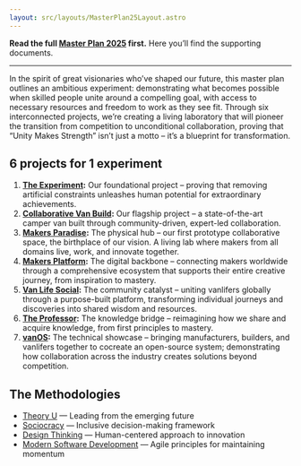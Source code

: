```yaml
---
layout: src/layouts/MasterPlan25Layout.astro
---
```



**Read the full [Master Plan 2025](/blog/master-plan-2025) first.**
Here you’ll find the supporting documents.

---

In the spirit of great visionaries who’ve shaped our future, this master plan outlines an ambitious experiment: demonstrating what becomes possible when skilled people unite around a compelling goal, with access to necessary resources and freedom to work as they see fit. Through six interconnected projects, we’re creating a living laboratory that will pioneer the transition from competition to unconditional collaboration, proving that “Unity Makes Strength” isn’t just a motto – it’s a blueprint for transformation.


## 6 projects for 1 experiment

1. **[The Experiment](/master-plan-2025/the-experiment):** Our foundational project – proving that removing artificial constraints unleashes human potential for extraordinary achievements.
2. **[Collaborative Van Build](/master-plan-2025/collaborative-van-build):** Our flagship project – a state-of-the-art camper van built through community-driven, expert-led collaboration.
3. **[Makers Paradise](/master-plan-2025/makers-paradise):** The physical hub – our first prototype collaborative space, the birthplace of our vision. A living lab where makers from all domains live, work, and innovate together.
4. **[Makers Platform](/master-plan-2025/makers-platform):** The digital backbone – connecting makers worldwide through a comprehensive ecosystem that supports their entire creative journey, from inspiration to mastery.
5. **[Van Life Social](/master-plan-2025/van-life):** The community catalyst – uniting vanlifers globally through a purpose-built platform, transforming individual journeys and discoveries into shared wisdom and resources.
6. **[The Professor](/master-plan-2025/the-professor):** The knowledge bridge – reimagining how we share and acquire knowledge, from first principles to mastery.
7. **[vanOS](/master-plan-2025/vanos):** The technical showcase – bringing manufacturers, builders, and vanlifers together to cocreate an open-source system; demonstrating how collaboration across the industry creates solutions beyond competition.


## The Methodologies

- [Theory U](/blog/theory-u-overview) — Leading from the emerging future
- [Sociocracy](/blog/sociocracy-overview) — Inclusive decision-making framework
- [Design Thinking](/blog/design-thinking-overview) — Human-centered approach to innovation
- [Modern Software Development](/blog/modern-software-development) — Agile principles for maintaining momentum
